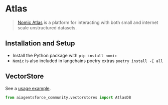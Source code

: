 # Atlas

>[Nomic Atlas](https://docs.nomic.ai/index.html) is a platform for interacting with both 
> small and internet scale unstructured datasets.


## Installation and Setup

- Install the Python package with `pip install nomic`
- `Nomic` is also included in langchains poetry extras `poetry install -E all`


## VectorStore

See a [usage example](/docs/integrations/vectorstores/atlas).

```python
from aiagentsforce_community.vectorstores import AtlasDB
```